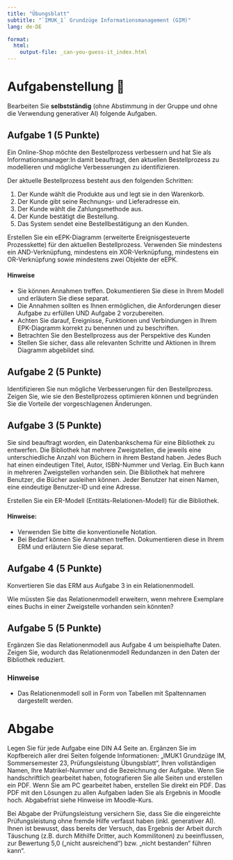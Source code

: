 ```yaml
---
title: "Übungsblatt"
subtitle: "`IMUK_1` Grundzüge Informationsmanagement (GIM)"
lang: de-DE

format: 
  html:
    output-file: _can-you-guess-it_index.html
---
```


# Aufgabenstellung 🧐 {visibility="hidden"}

Bearbeiten Sie __selbstständig__ (ohne Abstimmung in der Gruppe und ohne die Verwendung generativer AI) folgende Aufgaben.

## Aufgabe 1 (5 Punkte)

Ein Online-Shop möchte den Bestellprozess verbessern und hat Sie als Informationsmanager:In damit beauftragt, den aktuellen Bestellprozess zu modellieren und mögliche Verbesserungen zu identifizieren. 

Der aktuelle Bestellprozess besteht aus den folgenden Schritten:

1. Der Kunde wählt die Produkte aus und legt sie in den Warenkorb.
2. Der Kunde gibt seine Rechnungs- und Lieferadresse ein.
3. Der Kunde wählt die Zahlungsmethode aus.
4. Der Kunde bestätigt die Bestellung.
5. Das System sendet eine Bestellbestätigung an den Kunden.

Erstellen Sie ein eEPK-Diagramm (erweiterte Ereignisgesteuerte Prozesskette) für den aktuellen Bestellprozess. Verwenden Sie mindestens ein AND-Verknüpfung, mindestens ein XOR-Verknüpfung, mindestens ein OR-Verknüpfung sowie mindestens zwei Objekte der eEPK.

#### Hinweise 

- Sie können Annahmen treffen. Dokumentieren Sie diese in Ihrem Modell und erläutern Sie diese separat.
- Die Annahmen sollten es Ihnen ermöglichen, die Anforderungen dieser Aufgabe zu erfüllen UND Aufgabe 2 vorzubereiten.
- Achten Sie darauf, Ereignisse, Funktionen und Verbindungen in Ihrem EPK-Diagramm korrekt zu benennen und zu beschriften.
- Betrachten Sie den Bestellprozess aus der Perspektive des Kunden 
- Stellen Sie sicher, dass alle relevanten Schritte und Aktionen in Ihrem Diagramm abgebildet sind.

## Aufgabe 2 (5 Punkte)

Identifizieren Sie nun mögliche Verbesserungen für den Bestellprozess. Zeigen Sie, wie sie den Bestellprozess optimieren können und begründen Sie die Vorteile der vorgeschlagenen Änderungen.

## Aufgabe 3 (5 Punkte)

Sie sind beauftragt worden, ein Datenbankschema für eine Bibliothek zu entwerfen. Die Bibliothek hat mehrere Zweigstellen, die jeweils eine unterschiedliche Anzahl von Büchern in ihrem Bestand haben. Jedes Buch hat einen eindeutigen Titel, Autor, ISBN-Nummer und Verlag. Ein Buch kann in mehreren Zweigstellen vorhanden sein. Die Bibliothek hat mehrere Benutzer, die Bücher ausleihen können. Jeder Benutzer hat einen Namen, eine eindeutige Benutzer-ID und eine Adresse.

Erstellen Sie ein ER-Modell (Entitäts-Relationen-Modell) für die Bibliothek.

#### Hinweise:

- Verwenden Sie bitte die konventionelle Notation.
- Bei Bedarf können Sie Annahmen treffen. Dokumentieren diese in Ihrem ERM und erläutern Sie diese separat.

## Aufgabe 4 (5 Punkte)

Konvertieren Sie das ERM aus Aufgabe 3 in ein Relationenmodell.

Wie müssten Sie das Relationenmodell erweitern, wenn mehrere Exemplare eines Buchs in einer Zweigstelle vorhanden sein könnten?

## Aufgabe 5 (5 Punkte)

Ergänzen Sie das Relationenmodell aus Aufgabe 4 um beispielhafte Daten.
Zeigen Sie, wodurch das Relationenmodell Redundanzen in den Daten der Bibliothek reduziert.

### Hinweise

- Das Relationenmodell soll in Form von Tabellen mit Spaltennamen dargestellt werden.

# Abgabe

Legen Sie für jede Aufgabe eine DIN A4 Seite an. Ergänzen Sie im Kopfbereich aller drei Seiten folgende Informationen: „IMUK1 Grundzüge IM, Sommersemester 23, Prüfungsleistung Übungsblatt“, Ihren vollständigen Namen, Ihre Matrikel-Nummer und die Bezeichnung der Aufgabe. Wenn Sie handschriftlich gearbeitet haben, fotografieren Sie alle Seiten und erstellen ein PDF. Wenn Sie am PC gearbeitet haben, erstellen Sie direkt ein PDF. Das PDF mit den Lösungen zu allen Aufgaben laden Sie als Ergebnis in Moodle hoch. Abgabefrist siehe Hinweise im Moodle-Kurs.

Bei Abgabe der Prüfungsleistung versichern Sie, dass Sie die eingereichte Prüfungsleistung ohne fremde Hilfe verfasst haben (inkl. generativer AI). Ihnen ist bewusst, dass bereits der Versuch, das Ergebnis der Arbeit durch Täuschung (z.B. durch Mithilfe Dritter, auch Kommilitonen) zu beeinflussen, zur Bewertung 5,0 („nicht ausreichend“) bzw. „nicht bestanden“ führen kann“.
